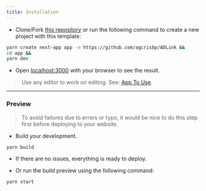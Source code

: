 ```yaml
---
title: Installation
---
```

- Clone/Fork [this repository](https://github.com/agcrisbp/ADLink) or run the following command to create a new project with this template:

```bash copy
yarn create next-app app -e https://github.com/agcrisbp/ADLink &&
cd app &&
yarn dev
```

- Open [localhost:3000](http://localhost:3000) with your browser to see the result.
> Use any editor to work on editing. See: [App To Use](../app-to-use).

---

### Preview
> To avoid failures due to errors or typo, it would be nice to do this step first before deploying to your website.

- Build your development.

```bash copy
yarn build
```

- If there are no issues, everything is ready to deploy.

- Or run the build preview using the following command:

```bash copy
yarn start
```